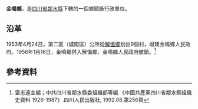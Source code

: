 '''金鳴鄉'''，是[[四川省|四川省]][[鄰水縣|鄰水縣]]下轄的一個鄉鎮級行政單位。

== 沿革 ==
1953年4月24日，第二區（城南區）公所從[[解慍鄉|解慍鄉]]划出9個村，增建金鳴鄉人民政府。1956年1月16日，金鳴鄉併入解慍鄉，金鳴鄉人民政府撤銷。<ref>雷志遠主編；中共四川省鄰水縣委組織部等編.《中國共產黨四川省鄰水縣組織史資料 1926-1987》.四川人民出版社, 1992.08.第256頁</ref>

== 參考資料 ==
{{reflist}}

{{行政區劃小作品}}

{{鄰水縣行政區劃（1953年4月24日至1953年9月4日）}}
{{鄰水縣行政區劃（1953年9月4日至1955年3月5日）}}
{{鄰水縣行政區劃（1955年3月5日至1956年1月24日）}}
{{鄰水縣行政區劃}}